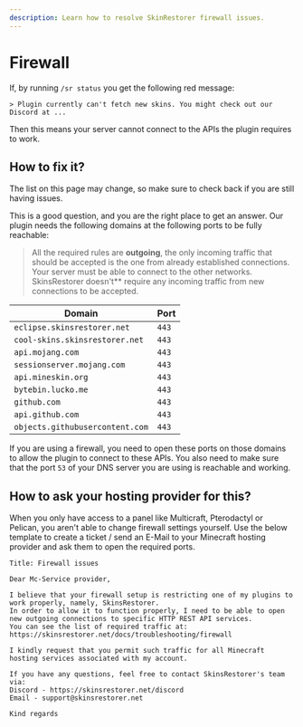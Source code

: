 ```yaml
---
description: Learn how to resolve SkinRestorer firewall issues.
---
```



# Firewall

If, by running `/sr status` you get the following red message:

`> Plugin currently can't fetch new skins. You might check out our Discord at ...`

Then this means your server cannot connect to the APIs the plugin requires to work.

## How to fix it?

<Callout type="info" emoji="ℹ️">
    The list on this page may change, so make sure to check back if you are still having issues.
</Callout>

This is a good question, and you are the right place to get an answer.
Our plugin needs the following domains at the following ports to be fully reachable:

> All the required rules are **outgoing**, the only incoming traffic that should be accepted is the one from already
> established connections. Your server must be able to connect to the other networks. SkinsRestorer doesn't** require
> any incoming traffic from new connections to be accepted.

| Domain                          | Port  |
|---------------------------------|-------|
| `eclipse.skinsrestorer.net`     | `443` |
| `cool-skins.skinsrestorer.net`  | `443` |
| `api.mojang.com`                | `443` |
| `sessionserver.mojang.com`      | `443` |
| `api.mineskin.org`              | `443` |
| `bytebin.lucko.me`              | `443` |
| `github.com`                    | `443` |
| `api.github.com`                | `443` |
| `objects.githubusercontent.com` | `443` |

If you are using a firewall, you need to open these ports on those domains to allow the plugin to connect to these APIs.
You also need to make sure that the port `53` of your DNS server you are using is reachable and working.

## How to ask your hosting provider for this?

When you only have access to a panel like Multicraft, Pterodactyl or Pelican, you aren't able to change firewall settings yourself.
Use the below template to create a ticket / send an E-Mail to your Minecraft hosting provider and ask them to open the required ports.

```ansi
Title: Firewall issues

Dear Mc-Service provider,

I believe that your firewall setup is restricting one of my plugins to work properly, namely, SkinsRestorer.
In order to allow it to function properly, I need to be able to open new outgoing connections to specific HTTP REST API services.
You can see the list of required traffic at: https://skinsrestorer.net/docs/troubleshooting/firewall

I kindly request that you permit such traffic for all Minecraft hosting services associated with my account.

If you have any questions, feel free to contact SkinsRestorer's team via:
Discord - https://skinsrestorer.net/discord
Email - support@skinsrestorer.net

Kind regards
```

